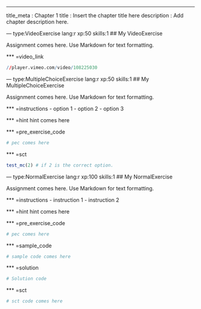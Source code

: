 ---
title_meta  : Chapter 1
title       : Insert the chapter title here
description : Add chapter description here.

--- type:VideoExercise lang:r xp:50 skills:1
## My VideoExercise

Assignment comes here. Use Markdown for text formatting.

*** =video_link
```r
//player.vimeo.com/video/108225030
```

--- type:MultipleChoiceExercise lang:r xp:50 skills:1
## My MultipleChoiceExercise

Assignment comes here. Use Markdown for text formatting.

*** =instructions
- option 1
- option 2
- option 3

*** =hint
hint comes here

*** =pre_exercise_code
```r
# pec comes here
```

*** =sct
```r
test_mc(2) # if 2 is the correct option.
```

--- type:NormalExercise lang:r xp:100 skills:1
## My NormalExercise

Assignment comes here. Use Markdown for text formatting.

*** =instructions
- instruction 1
- instruction 2

*** =hint
hint comes here

*** =pre_exercise_code
```r
# pec comes here
```

*** =sample_code
```r
# sample code comes here
```

*** =solution
```r
# Solution code
```

*** =sct
```r
# sct code comes here
```


